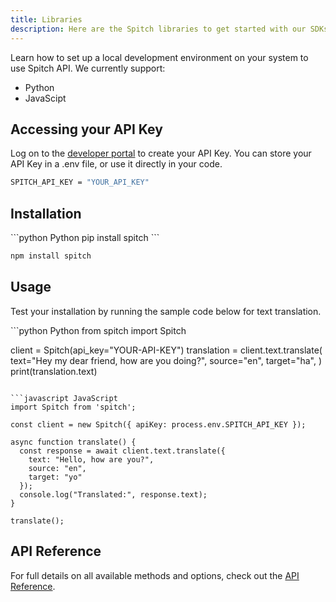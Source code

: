 ```yaml
---
title: Libraries
description: Here are the Spitch libraries to get started with our SDKs
---
```


Learn how to set up a local development environment on your system to use Spitch API. We currently support:
- Python
- JavaScipt

## Accessing your API Key
Log on to the [developer portal](https://spitch.studio) to create your API Key. You can store your API Key in a .env file, or use it directly in your code.

```bash .env
SPITCH_API_KEY = "YOUR_API_KEY"
```

## Installation
<CodeGroup dropdown>
```python Python
pip install spitch
```

```javascript JavaScript
npm install spitch
```
</CodeGroup>

## Usage
Test your installation by running the sample code below for text translation.

<CodeGroup dropdown>
```python Python
from spitch import Spitch

client = Spitch(api_key="YOUR-API-KEY")
translation = client.text.translate(
    text="Hey my dear friend, how are you doing?",
    source="en",
    target="ha",
)
print(translation.text)
```

```javascript JavaScript
import Spitch from 'spitch';

const client = new Spitch({ apiKey: process.env.SPITCH_API_KEY });

async function translate() {
  const response = await client.text.translate({
    text: "Hello, how are you?",
    source: "en",
    target: "yo"
  });
  console.log("Translated:", response.text);
}

translate();
```
</CodeGroup>

## API Reference

For full details on all available methods and options, check out the [API Reference](/api-reference/transcribe).
